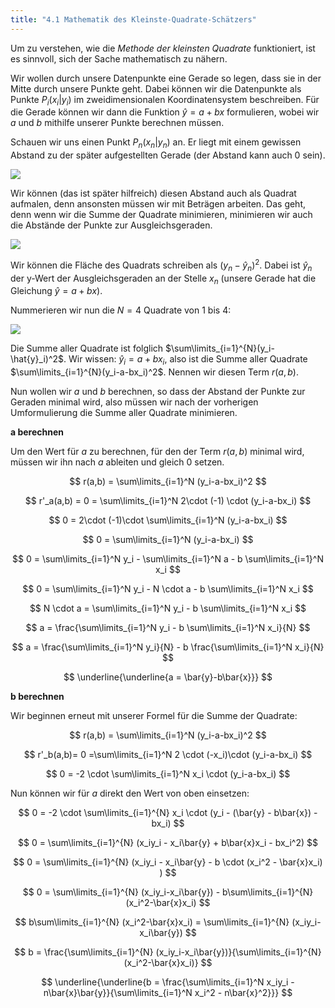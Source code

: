 ```yaml
---
title: "4.1 Mathematik des Kleinste-Quadrate-Schätzers"
---
```


Um zu verstehen, wie die *Methode der kleinsten Quadrate* funktioniert, ist es sinnvoll, sich der Sache mathematisch zu nähern.

Wir wollen durch unsere Datenpunkte eine Gerade so legen, dass sie in der Mitte durch unsere Punkte geht. Dabei können wir die Datenpunkte als Punkte $P_i(x_i|y_i)$ im zweidimensionalen Koordinatensystem beschreiben. Für die Gerade können wir dann die Funktion $\hat{y}=a+bx$ formulieren, wobei wir $a$ und $b$ mithilfe unserer Punkte berechnen müssen.

Schauen wir uns einen Punkt $P_n(x_n|y_n)$ an. Er liegt mit einem gewissen Abstand zu der später aufgestellten Gerade (der Abstand kann auch 0 sein).

![](ols_2.jpg)

Wir können (das ist später hilfreich) diesen Abstand auch als Quadrat aufmalen, denn ansonsten müssen wir mit Beträgen arbeiten. Das geht, denn wenn wir die Summe der Quadrate minimieren, minimieren wir auch die Abstände der Punkte zur Ausgleichsgeraden.

![](ols_1.jpg)

Wir können die Fläche des Quadrats schreiben als $(y_n-\hat{y}_n)^2$. Dabei ist $\hat{y}_n$ der y-Wert der Ausgleichsgeraden an der Stelle $x_n$ (unsere Gerade hat die Gleichung $\hat{y}=a+bx$).

Nummerieren wir nun die $N=4$ Quadrate von 1 bis 4:

![](ols_3.jpg)

Die Summe aller Quadrate ist folglich $\sum\limits_{i=1}^{N}(y_i-\hat{y}_i)^2$. Wir wissen: $\hat{y}_i=a+bx_i$, also ist die Summe aller Quadrate $\sum\limits_{i=1}^{N}(y_i-a-bx_i)^2$. Nennen wir diesen Term $r(a,b)$.

Nun wollen wir $a$ und $b$ berechnen, so dass der Abstand der Punkte zur Geraden minimal wird, also müssen wir nach der vorherigen Umformulierung die Summe aller Quadrate minimieren.

**a berechnen**

Um den Wert für $a$ zu berechnen, für den der Term $r(a,b)$ minimal wird, müssen wir ihn nach $a$ ableiten und gleich 0 setzen.

$$
r(a,b) = \sum\limits_{i=1}^N (y_i-a-bx_i)^2
$$

$$
r'_a(a,b) = 0 = \sum\limits_{i=1}^N 2\cdot (-1) \cdot (y_i-a-bx_i) 
$$

$$
0 = 2\cdot (-1)\cdot \sum\limits_{i=1}^N (y_i-a-bx_i)
$$

$$
0 = \sum\limits_{i=1}^N (y_i-a-bx_i)
$$

$$ 
0 = \sum\limits_{i=1}^N y_i - \sum\limits_{i=1}^N a - b \sum\limits_{i=1}^N x_i
$$

$$
0 = \sum\limits_{i=1}^N y_i - N \cdot a - b \sum\limits_{i=1}^N x_i
$$

$$
N \cdot a = \sum\limits_{i=1}^N y_i - b \sum\limits_{i=1}^N x_i
$$

$$
a = \frac{\sum\limits_{i=1}^N y_i - b \sum\limits_{i=1}^N x_i}{N}
$$

$$
a = \frac{\sum\limits_{i=1}^N y_i}{N} - b \frac{\sum\limits_{i=1}^N x_i}{N}
$$

$$
\underline{\underline{a = \bar{y}-b\bar{x}}}
$$

**b berechnen**

Wir beginnen erneut mit unserer Formel für die Summe der Quadrate:

$$
r(a,b) = \sum\limits_{i=1}^N (y_i-a-bx_i)^2
$$

$$
r'_b(a,b)= 0 =\sum\limits_{i=1}^N 2 \cdot (-x_i)\cdot (y_i-a-bx_i)
$$

$$
0 = -2 \cdot \sum\limits_{i=1}^N x_i \cdot (y_i-a-bx_i)
$$

Nun können wir für $a$ direkt den Wert von oben einsetzen:

$$
0 = -2 \cdot \sum\limits_{i=1}^{N} x_i \cdot (y_i - (\bar{y} - b\bar{x}) - bx_i)
$$

$$
0 = \sum\limits_{i=1}^{N} (x_iy_i - x_i\bar{y} + b\bar{x}x_i - bx_i^2)
$$

$$
0 = \sum\limits_{i=1}^{N} (x_iy_i - x_i\bar{y} - b \cdot (x_i^2 - \bar{x}x_i) )
$$

$$
0 = \sum\limits_{i=1}^{N} (x_iy_i-x_i\bar{y}) - b\sum\limits_{i=1}^{N} (x_i^2-\bar{x}x_i)
$$

$$
b\sum\limits_{i=1}^{N} (x_i^2-\bar{x}x_i) = \sum\limits_{i=1}^{N} (x_iy_i-x_i\bar{y})
$$

$$
b = \frac{\sum\limits_{i=1}^{N} (x_iy_i-x_i\bar{y})}{\sum\limits_{i=1}^{N} (x_i^2-\bar{x}x_i)} 
$$

$$
\underline{\underline{b = \frac{\sum\limits_{i=1}^N x_iy_i - n\bar{x}\bar{y}}{\sum\limits_{i=1}^N x_i^2 - n\bar{x}^2}}}
$$

